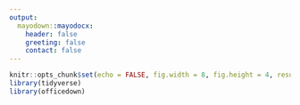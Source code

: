 ```yaml
---
output: 
  mayodown::mayodocx:
    header: false
    greeting: false
    contact: false
---
```


```r
knitr::opts_chunk$set(echo = FALSE, fig.width = 8, fig.height = 4, results = 'asis', dpi = 600)
library(tidyverse)
library(officedown)
```


```r

```
